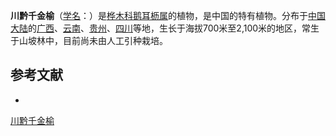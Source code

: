 {{noteTA
|1=zh-hans:鹅耳枥属;zh-tw:千金榆屬;zh-hant:鵝耳櫪屬
|G1=U
}}
{{Speciesbox
| name = 川黔千金榆
| status = 
| status_system = 
| image =
| genus = Carpinus
| species = fangiana
| authority = Hu
}}

'''川黔千金榆'''（[[学名|学名]]：{{lang|la|''Carpinus fangiana''}}）是[[桦木科|桦木科]][[鹅耳枥属|鹅耳枥属]]的植物，是中国的特有植物。分布于[[中国大陆|中国大陆]]的[[广西|广西]]、[[云南|云南]]、[[贵州|贵州]]、[[四川|四川]]等地，生长于海拔700米至2,100米的地区，常生于山坡林中，目前尚未由人工引种栽培。

== 参考文献 ==
<div class="references-small">
* {{cite web| url =http://www.bioinfo.cn/db05/KmzwSpecies.php?action=view&id=2140| title =川黔千金榆| work =《中国高等植物数据库全库》| publisher =中国科学院微生物研究所| author =昆明植物研究所| accessdate =2009-02-23| deadurl =yes| archiveurl =https://web.archive.org/web/20160305020052/http://www.bioinfo.cn/db05/KmzwSpecies.php?action=view&id=2140| archivedate =2016-03-05}}
</div>
{{Taxonbar|from=Q1044768}}

[[Category:鹅耳枥属|川黔千金榆]]


{{植物小作品}}